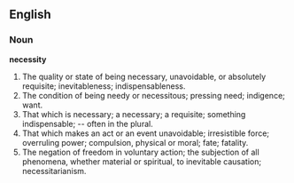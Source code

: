 ==English==

===Noun===

'''necessity'''

#The quality or state of being necessary, unavoidable, or absolutely requisite; inevitableness; indispensableness.
#The condition of being needy or necessitous; pressing need; indigence; want.
#That which is necessary; a necessary; a requisite; something indispensable; -- often in the plural.
#That which makes an act or an event unavoidable; irresistible force; overruling power; compulsion, physical or moral; fate; fatality.
#The negation of freedom in voluntary action; the subjection of all phenomena, whether material or spiritual, to inevitable causation; necessitarianism.